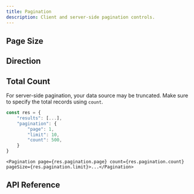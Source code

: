 ```yaml
---
title: Pagination
description: Client and server-side pagination controls.
---
```









<Framework id="react">
	<Preview framework="react" files={{ 'app.tsx': DefaultReactRaw }} client:visible>
		<DefaultReact client:visible />
	</Preview>
</Framework>
<Framework id="svelte">
	<Preview framework="svelte" files={{ 'app.svelte': DefaultSvelteRaw }} client:visible>
		<DefaultSvelte client:visible />
	</Preview>
</Framework>

## Page Size

<Framework id="react">
	<Preview framework="react" files={{ 'app.tsx': DynamicPageSizeReactRaw }} client:visible>
		<DynamicPageSizeReact client:visible />
	</Preview>
</Framework>
<Framework id="svelte">
	<Preview framework="svelte" files={{ 'app.svelte': DynamicPageSizeSvelteRaw }} client:visible>
		<DynamicPageSizeSvelte client:visible />
	</Preview>
</Framework>

## Direction

<Framework id="react">
	<Preview framework="react" files={{ 'app.tsx': DirReactRaw }} client:visible>
		<DirReact client:visible />
	</Preview>
</Framework>
<Framework id="svelte">
	<Preview framework="svelte" files={{ 'app.svelte': DirSvelteRaw }} client:visible>
		<DirSvelte client:visible />
	</Preview>
</Framework>

## Total Count

For server-side pagination, your data source may be truncated. Make sure to specify the total records using `count`.

```ts
const res = {
	"results": [...],
	"pagination": {
		"page": 1,
		"limit": 10,
		"count": 500,
	}
}
```

```astro
<Pagination page={res.pagination.page} count={res.pagination.count} pageSize={res.pagination.limit}>...</Pagination>
```

## API Reference

<ApiTable />
